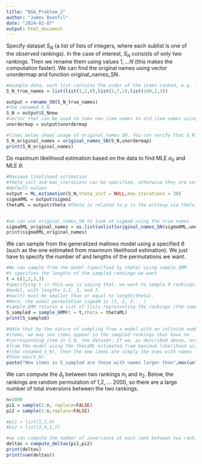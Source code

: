 ---
title: "NSA_Problem_2"
author: "James Buenfil"
date: "2024-02-07"
output: html_document
---

Specify dataset $S_N$ (a list of lists of integers, where each sublist is one of the observed rankings). In the case of interest, $S_N$ consists of only two rankings. Then we rename them using values $1, \ldots N$ (this makes the computation faster).
We can find the original names using vector unordermap and function original_names_SN.
```{r}
#example data, each list contains the order of the items ranked, e.g. list(2,4,1) means item 2 ranked first, item 4 ranked second, item 1 ranked third
S_N_true_names = list(list(1,2,8),list(2,7,1),list(100,2,3))

output = rename_SN(S_N_true_names)
#the renamed S_N
S_N = output$S_Nnew
#vector that can be used to take new item names to old item names using function "original_names_SN"
unordermap = output$unordermap

#lines below shows usage of original_names_SN. You can verify that S_N_original_names equals S_N_true_names
S_N_original_names = original_names_SN(S_N,unordermap)
print(S_N_original_names)

```


Do maximum likelihood estimation based on the data to find MLE $\sigma_0$ and MLE $\theta$.
```{r}
#Maximum likelihood estimation
#theta_init and max_iterations can be specified, otherwise they are set to
#default values
output = ML_estimation(S_N,theta_init = NULL,max_iterations = 20)
sigma0ML = output$sigma1
thetaML = output$theta #theta is related to p in the writeup via theta_j = ln(1/p_j)


#we can use original_names_SN to look at sigma0 using the true names
sigma0ML_original_names = as.list(unlist(original_names_SN(sigma0ML,unordermap)))
print(sigma0ML_original_names)
```


We can sample from the generalized mallows model using a specified $\theta$ (such as the one estimated from maximum likelihood estimation). We just have to specify the number of and lengths of the permutations we want.
```{r}
#We can sample from the model (specified by theta) using sample_GMM
#t specifies the lengths of the sampled rankings we want
t = c(1,2,3,3)
#specifying t in this way is saying that, we want to sample 4 rankings from the 
#model, with lengths 1,2, 3, and 3.
#max(t) must be smaller than or equal to length(theta). 
#Here, the modal permutation sigma0 is (1, 2, 3... )
#sample_GMM returns a list of lists representing the rankings (the same format as S_N).
S_sampled = sample_GMM(t = t,theta = thetaML)
print(S_sampled)

#Note that by the nature of sampling from a model with an infinite number of
#items, we may see items appear in the sampled rankings that have no
#corresponding item in S_N, the dataset: If we, as described above, are sampling
#from the model using the thetaML estimated from maximum likelihood using S_N
#(the renamed S_N), then the new items are simply the ones with names larger
#than max(S_N).
paste("New items in S_sampled are those with names larger than",max(unlist(S_N)))
```

We can compute the $\Delta_j$ between two rankings $\pi_1$ and $\pi_2$. Below, the rankings are random permutation of 1,2, ... 2000, so there are a large number of total inversions between the two rankings.
```{r}
n=2000
pi1 = sample(1:n, replace=FALSE)
pi2 = sample(1:n,replace=FALSE)

#pi1 = list(1,3,4)
#pi2 = list(2,4,1,7)

#we can compute the number of inversions at each rank between two rankings
deltas = compute_deltas(pi1,pi2)
print(deltas)
print(sum(deltas))
```

